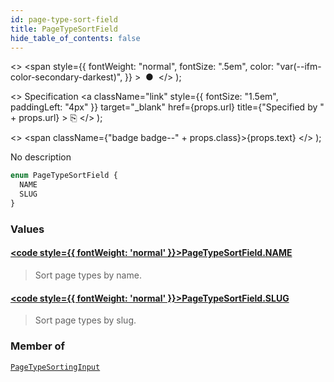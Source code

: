 ```yaml
---
id: page-type-sort-field
title: PageTypeSortField
hide_table_of_contents: false
---
```


  <>
    <span
      style={{
        fontWeight: "normal",
        fontSize: ".5em",
        color: "var(--ifm-color-secondary-darkest)",
      }}
    >
      &nbsp;●&nbsp;
    </span>
  </>
);

  <>
    Specification
    <a
      className="link"
      style={{ fontSize: "1.5em", paddingLeft: "4px" }}
      target="\_blank"
      href={props.url}
      title={"Specified by " + props.url}
    >
      ⎘
    </a>
  </>
);

  <>
    <span className={"badge badge--" + props.class}>{props.text}</span>
  </>
);

No description

```graphql
enum PageTypeSortField {
  NAME
  SLUG
}
```

### Values

#### [<code style={{ fontWeight: 'normal' }}>PageTypeSortField.<b>NAME</b></code>](#)

> Sort page types by name.

#### [<code style={{ fontWeight: 'normal' }}>PageTypeSortField.<b>SLUG</b></code>](#)

> Sort page types by slug.

### Member of

[`PageTypeSortingInput`](../../../storefront/pages/inputs/page-type-sorting-input) <Badge class="secondary" text="input"/>

